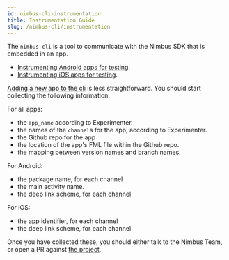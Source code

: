 ```yaml
---
id: nimbus-cli-instrumentation
title: Instrumentation Guide
slug: /nimbus-cli/instrumentation
---
```


The `nimbus-cli` is a tool to communicate with the Nimbus SDK that is embedded in an app.

- [Instrumenting Android apps for testing](/getting-started/engineers/getting-started-for-android-engineers#instrumenting-the-app-for-testing).
- [Instrumenting iOS apps for testing](/getting-started/engineers/getting-started-for-ios-engineers#instrumenting-the-app-for-testing).

[Adding a new app to the cli](https://github.com/mozilla/application-services/blob/main/components/support/nimbus-cli/src/main.rs#L69-L170) is less straightforward. You should start collecting the following information:

For all apps:

- the `app_name` according to Experimenter.
- the names of the `channel`s for the app, according to Experimenter.
- the Github repo for the app
- the location of the app's FML file within the Github repo.
- the mapping between version names and branch names.

For Android:

- the package name, for each channel
- the main activity name.
- the deep link scheme, for each channel

For iOS:

- the app identifier, for each channel
- the deep link scheme, for each channel

Once you have collected these, you should either talk to the Nimbus Team, or open a PR against [the project](https://github.com/mozilla/application-services/blob/main/components/support/nimbus-cli).